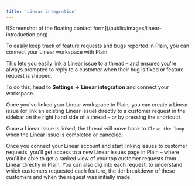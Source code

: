 ```yaml
---
title: 'Linear integration'
---
```


<Frame>![Screenshot of the floating contact form](/public/images/linear-introduction.png)</Frame>

To easily keep track of feature requests and bugs reported in Plain, you can connect your Linear workspace with Plain.

This lets you easily link a Linear issue to a thread – and ensures you're always prompted to reply to a customer when their bug is fixed or feature request is shipped. 

To do this, head to **Settings** → **Linear integration** and connect your workspace.

Once you've linked your Linear workspace to Plain, you can create a Linear issue (or link an existing Linear issue) directly to a customer request in the sidebar on the right hand side of a thread – or by pressing the shortcut:`i`.

Once a Linear issue is linked, the thread will move back to `Close the loop` when the Linear issue is completed or canceled.

Once you connect your Linear account and start linking issues to customer requests, you'll get access to a new Linear issues page in Plain – where you'll be able to get a ranked view of your top customer requests from Linear directly in Plain. You can also dig into each request, to understand which customers requested each feature, the tier breakdown of these customers and when the request was initially made.
